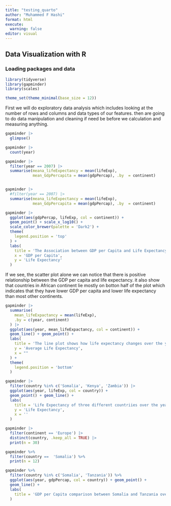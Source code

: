 ```yaml
---
title: "testing_quarto"
author: "Muhammed F Hashi"
format: html
execute: 
  warning: false
editor: visual
---
```


## Data Visualization with R

### Loading packages and data

```r
library(tidyverse)
library(gapminder)
library(scales)

theme_set(theme_minimal(base_size = 12))
```

First we will do exploratory data analysis which includes looking at the number of rows and columns and data types of our features. then are going to do data manipulation and cleaning if need be before we calculation and measuring anything.

```r
gapminder |> 
  glimpse()

gapminder |> 
  count(year)

gapminder |> 
  filter(year == 2007) |> 
  summarise(meana_lifeExpectancy = mean(lifeExp),
            mean_GdpPercapita = mean(gdpPercap), .by  = continent)


gapminder |> 
  #filter(year == 2007) |> 
  summarise(meana_lifeExpectancy = mean(lifeExp),
            mean_GdpPercapita = mean(gdpPercap), .by  = continent)

```

```r
gapminder |> 
  ggplot(aes(gdpPercap, lifeExp, col = continent)) +
  geom_point() + scale_x_log10() +
  scale_color_brewer(palette = 'Dark2') +
  theme(
    legend.position = 'top'
  ) +
  labs(
    title = 'The Association between GDP per Capita and Life Expectancy colored with different continents',
    x = 'GDP per Capita',
    y = 'Life Expectancy'
  )

```

If we see, the scatter plot alone we can notice that there is positive relationship between the GDP per capita and life expectancy. it also show that countries in African continent lie mostly on botton half of the plot which indicates that they have lower GDP per capita and lower life expectancy than most other continents.

```r
gapminder |> 
  summarise(
    mean_lifeExpactancy = mean(lifeExp),
    .by = c(year, continent)
  ) |> 
  ggplot(aes(year, mean_lifeExpactancy, col = continent)) +
  geom_line() + geom_point() +
  labs(
    title = 'The line plot shows how life expectancy changes over the years in each continent',
    y = 'Average Life Expectancy',
    x = ""
  ) +
  theme(
    legend.position = 'bottom'
  )
```

```r
gapminder |> 
  filter(country %in% c('Somalia', 'Kenya', 'Zambia')) |> 
  ggplot(aes(year, lifeExp, col = country)) +
  geom_point() + geom_line() +
  labs(
    title = 'Life Expectancy of three different countriies over the years',
    y = 'Life Expectancy',
    x = ''
  )
```

```r
gapminder |> 
  filter(continent == 'Europe') |> 
  distinct(country, .keep_all = TRUE) |> 
  print(n = 30)
```

```r
gapminder %>% 
  filter(country ==  'Somalia') %>% 
  print(n = 12)
```

```r

gapminder %>% 
  filter(country %in% c('Somalia', 'Tanzania')) %>% 
  ggplot(aes(year, gdpPercap, col = country)) + geom_point() +
  geom_line() +
  labs(
    title = 'GDP per Capita comparison between Somalia and Tanzania over the years'
  )
```
